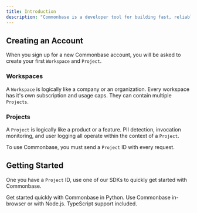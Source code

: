 ```yaml
---
title: Introduction
description: "Commonbase is a developer tool for building fast, reliable and private LLM integrations."
---
```


## Creating an Account

When you sign up for a new Commonbase account, you will be asked to create your first
`Workspace` and `Project`.

### Workspaces

A `Workspace` is logically like a company or an organization. Every workspace has
it's own subscription and usage caps. They can contain multiple `Projects`.

### Projects

A `Project` is logically like a product or a feature. PII detection, invocation monitoring,
and user logging all operate within the context of a `Project`.

To use Commonbase, you must send a `Project` ID with every request.

## Getting Started

One you have a `Project` ID, use one of our SDKs to quickly get started with Commonbase.

<CardGroup cols={2}>
  <Card title="Python SDK" icon="python" href="quickstart/python">
    Get started quickly with Commonbase in Python.
  </Card>
  <Card title="JavaScript SDK" icon="js" href="quickstart/js">
    Use Commonbase in-browser or with Node.js. TypeScript support included.
  </Card>
</CardGroup>
